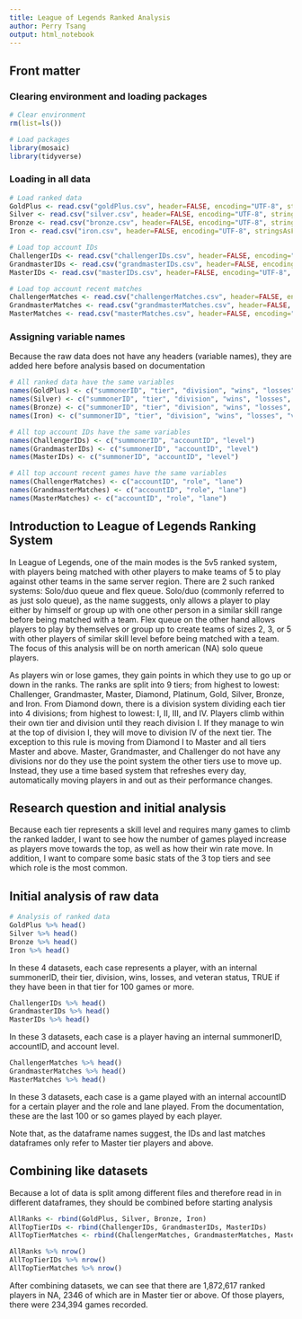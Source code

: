 ```yaml
---
title: League of Legends Ranked Analysis
author: Perry Tsang
output: html_notebook
---
```


## Front matter
### Clearing environment and loading packages
```r
# Clear environment
rm(list=ls())

# Load packages
library(mosaic)
library(tidyverse)
```

### Loading in all data
```r
# Load ranked data
GoldPlus <- read.csv("goldPlus.csv", header=FALSE, encoding="UTF-8", stringsAsFactors=FALSE)
Silver <- read.csv("silver.csv", header=FALSE, encoding="UTF-8", stringsAsFactors=FALSE)
Bronze <- read.csv("bronze.csv", header=FALSE, encoding="UTF-8", stringsAsFactors=FALSE)
Iron <- read.csv("iron.csv", header=FALSE, encoding="UTF-8", stringsAsFactors=FALSE)

# Load top account IDs
ChallengerIDs <- read.csv("challengerIDs.csv", header=FALSE, encoding="UTF-8", stringsAsFactors=FALSE)
GrandmasterIDs <- read.csv("grandmasterIDs.csv", header=FALSE, encoding="UTF-8", stringsAsFactors=FALSE)
MasterIDs <- read.csv("masterIDs.csv", header=FALSE, encoding="UTF-8", stringsAsFactors=FALSE)

# Load top account recent matches
ChallengerMatches <- read.csv("challengerMatches.csv", header=FALSE, encoding="UTF-8", stringsAsFactors=FALSE)
GrandmasterMatches <- read.csv("grandmasterMatches.csv", header=FALSE, encoding="UTF-8", stringsAsFactors=FALSE)
MasterMatches <- read.csv("masterMatches.csv", header=FALSE, encoding="UTF-8", stringsAsFactors=FALSE)
```

### Assigning variable names
Because the raw data does not have any headers (variable names), they are added here before analysis based on documentation
```r
# All ranked data have the same variables
names(GoldPlus) <- c("summonerID", "tier", "division", "wins", "losses", "veteran")
names(Silver) <- c("summonerID", "tier", "division", "wins", "losses", "veteran")
names(Bronze) <- c("summonerID", "tier", "division", "wins", "losses", "veteran")
names(Iron) <- c("summonerID", "tier", "division", "wins", "losses", "veteran")

# All top account IDs have the same variables
names(ChallengerIDs) <- c("summonerID", "accountID", "level")
names(GrandmasterIDs) <- c("summonerID", "accountID", "level")
names(MasterIDs) <- c("summonerID", "accountID", "level")

# All top account recent games have the same variables
names(ChallengerMatches) <- c("accountID", "role", "lane")
names(GrandmasterMatches) <- c("accountID", "role", "lane")
names(MasterMatches) <- c("accountID", "role", "lane")
```

## Introduction to League of Legends Ranking System
In League of Legends, one of the main modes is the 5v5 ranked system, with players being matched with other players to make teams of 5 to play against other teams in the same server region. There are 2 such ranked systems: Solo/duo queue and flex queue. Solo/duo (commonly referred to as just solo queue), as the name suggests, only allows a player to play either by himself or group up with one other person in a similar skill range before being matched with a team. Flex queue on the other hand allows players to play by themselves or group up to create teams of sizes 2, 3, or 5 with other players of similar skill level before being matched with a team. The focus of this analysis will be on north american (NA) solo queue players.

As players win or lose games, they gain points in which they use to go up or down in the ranks. The ranks are split into 9 tiers; from highest to lowest: Challenger, Grandmaster, Master, Diamond, Platinum, Gold, Silver, Bronze, and Iron. From Diamond down, there is a division system dividing each tier into 4 divisions; from highest to lowest: I, II, III, and IV. Players climb within their own tier and division until they reach division I. If they manage to win at the top of division I, they will move to division IV of the next tier. The exception to this rule is moving from Diamond I to Master and all tiers Master and above. Master, Grandmaster, and Challenger do not have any divisions nor do they use the point system the other tiers use to move up. Instead, they use a time based system that refreshes every day, automatically moving players in and out as their performance changes.

## Research question and initial analysis
Because each tier represents a skill level and requires many games to climb the ranked ladder, I want to see how the number of games played increase as players move towards the top, as well as how their win rate move. In addition, I want to compare some basic stats of the 3 top tiers and see which role is the most common.

## Initial analysis of raw data
```r
# Analysis of ranked data
GoldPlus %>% head()
Silver %>% head()
Bronze %>% head()
Iron %>% head()
```
In these 4 datasets, each case represents a player, with an internal summonerID, their tier, division, wins, losses, and veteran status, TRUE if they have been in that tier for 100 games or more.

```r
ChallengerIDs %>% head()
GrandmasterIDs %>% head()
MasterIDs %>% head()
```
In these 3 datasets, each case is a player having an internal summonerID, accountID, and account level.

```r
ChallengerMatches %>% head()
GrandmasterMatches %>% head()
MasterMatches %>% head()
```
In these 3 datasets, each case is a game played with an internal accountID for a certain player and the role and lane played. From the documentation, these are the last 100 or so games played by each player.

Note that, as the dataframe names suggest, the IDs and last matches dataframes only refer to Master tier players and above.

## Combining like datasets
Because a lot of data is split among different files and therefore read in in different dataframes, they should be combined before starting analysis
```r
AllRanks <- rbind(GoldPlus, Silver, Bronze, Iron)
AllTopTierIDs <- rbind(ChallengerIDs, GrandmasterIDs, MasterIDs)
AllTopTierMatches <- rbind(ChallengerMatches, GrandmasterMatches, MasterMatches)

AllRanks %>% nrow()
AllTopTierIDs %>% nrow()
AllTopTierMatches %>% nrow()
```
After combining datasets, we can see that there are 1,872,617 ranked players in NA, 2346 of which are in Master tier or above. Of those players, there were 234,394 games recorded.


